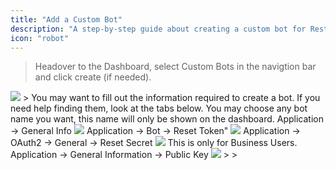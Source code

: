 ```yaml
---
title: "Add a Custom Bot"
description: "A step-by-step guide about creating a custom bot for RestoreCord."
icon: "robot"
---
```


> Headover to the Dashboard, select Custom Bots in the navigtion bar and click create (if needed).

<Frame>
  <img src="images/setup_add_custombot.png" />
</Frame>
>
<Info>You may want to fill out the information required to create a bot. If you need help finding them, look at the tabs below.</Info>

<Tabs>
  <Tab title="Bot Name">
    <Info>You may choose any bot name you want, this name will only be shown on the dashboard.</Info>
  </Tab>
  <Tab title="Client ID">
    <Info>Application -> General Info</Info>
    <Frame>
        <img src="images/setup_find_application-id.png" />
    </Frame>
  </Tab>
  <Tab title="Bot Token">
    <Info>Application -> Bot -> Reset Token"</Info>
    <Frame>
        <img src="images/setup_find_bot_token.png" />
    </Frame>
  </Tab>
  <Tab title="Client Secret">
    <Info>Application -> OAuth2 -> General -> Reset Secret</Info>
    <Frame>
        <img src="images/setup_find_client-secret.png" />
    </Frame>
  </Tab>
  <Tab title="Public Key">
    <Warning>This is only for Business Users.</Warning>
    <Info>Application -> General Information -> Public Key</Info>
    <Frame>
        <img src="images/setup_find_public_key.png" />
    </Frame>
  </Tab>
</Tabs>
>
>
<Card title="Continue with the next step!" icon="arrow-right" href="/guides/setup/custom-bot/add-redirect-url" color="2ab673"></Card>

